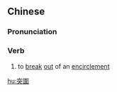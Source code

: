 {{also|突围}}
==Chinese==
{{zh-forms|s=突围}}

===Pronunciation===
{{zh-pron
|m=突wéi
|c=dat6 wai4
|mn=tu̍t-ûi
|cat=v
}}

===Verb===
{{zh-verb}}

# to [[break]] [[out]] of an [[encirclement]]

[[hu:突圍]]